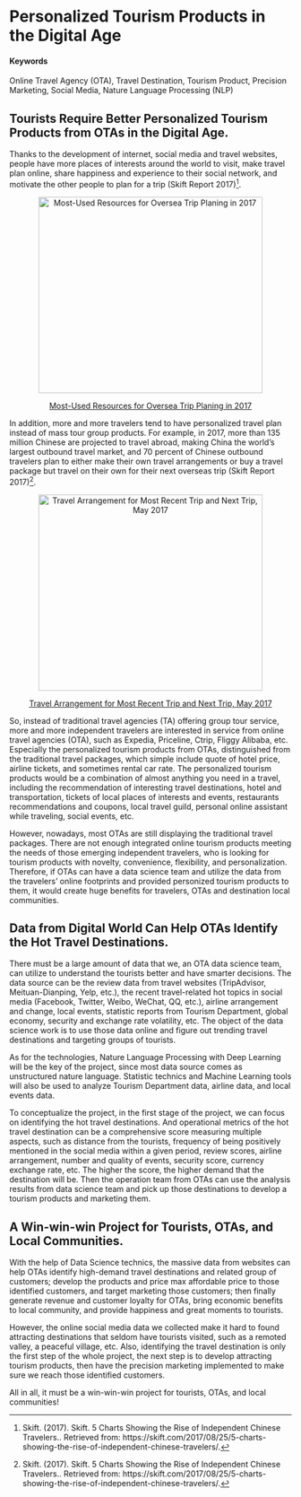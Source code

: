 # Personalized Tourism Products in the Digital Age {#Personalized-Tourism-Products}

#### Keywords

Online Travel Agency (OTA), Travel Destination, Tourism Product, Precision Marketing, Social Media, Nature Language Processing (NLP)

## Tourists Require Better Personalized Tourism Products from OTAs in the Digital Age.

Thanks to the development of internet, social media and travel websites, people have more places of interests around the world to visit, make travel plan online, share happiness and experience to their social network, and motivate the other people to plan for a trip (Skift Report 2017)[^1].

<p align="center">
<img src="https://3rxg9qea18zhtl6s2u8jammft-wpengine.netdna-ssl.com/wp-content/uploads/2017/08/Screen-Shot-2017-08-23-at-3.48.42-PM.png" alt="Most-Used Resources for Oversea Trip Planing in 2017" width="400" height="350">
</p>
<p align="center">
<a href="https://skift.com/2017/08/25/5-charts-showing-the-rise-of-independent-chinese-travelers/"> Most-Used Resources for Oversea Trip Planing in 2017</a>
</p>

In addition, more and more travelers tend to have personalized travel plan instead of mass tour group products. For example, in 2017, more than 135 million Chinese are projected to travel abroad, making China the world’s largest outbound travel market, and 70 percent of Chinese outbound travelers plan to either make their own travel arrangements or buy a travel package but travel on their own for their next overseas trip (Skift Report 2017)[^1].

<p align="center">
<img src="https://3rxg9qea18zhtl6s2u8jammft-wpengine.netdna-ssl.com/wp-content/uploads/2017/08/Screen-Shot-2017-08-23-at-3.47.46-PM.png" alt="Travel Arrangement for Most Recent Trip and Next Trip, May 2017" width="400" height="350">
</p>
<p align="center">
<a href="https://skift.com/2017/08/25/5-charts-showing-the-rise-of-independent-chinese-travelers/"> Travel Arrangement for Most Recent Trip and Next Trip, May 2017 </a>
</p>

So, instead of traditional travel agencies (TA) offering group tour service, more and more independent travelers are interested in service from online travel agencies (OTA), such as Expedia, Priceline, Ctrip, Fliggy Alibaba, etc. Especially the personalized tourism products from OTAs, distinguished from the traditional travel packages, which simple include quote of hotel price, airline tickets, and sometimes rental car rate. The personalized tourism products would be a combination of almost anything you need in a travel, including the recommendation of interesting travel destinations, hotel and transportation, tickets of local places of interests and events, restaurants recommendations and coupons, local travel guild, personal online assistant while traveling, social events, etc. 

However, nowadays, most OTAs are still displaying the traditional travel packages. There are not enough integrated online tourism products meeting the needs of those emerging independent travelers, who is looking for tourism products with novelty, convenience, flexibility, and personalization. Therefore, if OTAs can have a data science team and utilize the data from the travelers’ online footprints and provided personized tourism products to them, it would create huge benefits for travelers, OTAs and destination local communities.


## Data from Digital World Can Help OTAs Identify the Hot Travel Destinations.

There must be a large amount of data that we, an OTA data science team, can utilize to understand the tourists better and have smarter decisions. The data source can be the review data from travel websites (TripAdvisor, Meituan-Dianping, Yelp, etc.), the recent travel-related hot topics in social media (Facebook, Twitter, Weibo, WeChat, QQ, etc.), airline arrangement and change, local events, statistic reports from Tourism Department, global economy, security and exchange rate volatility, etc. The object of the data science work is to use those data online and figure out trending travel destinations and targeting groups of tourists.  

As for the technologies, Nature Language Processing with Deep Learning will be the key of the project, since most data source comes as unstructured nature language. Statistic technics and Machine Learning tools will also be used to analyze Tourism Department data, airline data, and local events data. 

To conceptualize the project, in the first stage of the project, we can focus on identifying the hot travel destinations. And operational metrics of the hot travel destination can be a comprehensive score measuring multiple aspects, such as distance from the tourists, frequency of being positively mentioned in the social media within a given period, review scores, airline arrangement, number and quality of events, security score, currency exchange rate, etc. The higher the score, the higher demand that the destination will be. Then the operation team from OTAs can use the analysis results from data science team and pick up those destinations to develop a tourism products and marketing them.    


## A Win-win-win Project for Tourists, OTAs, and Local Communities.

With the help of Data Science technics, the massive data from websites can help OTAs identify high-demand travel destinations and related group of customers; develop the products and price max affordable price to those identified customers, and target marketing those customers; then finally generate revenue and customer loyalty for OTAs, bring economic benefits to local community, and provide happiness and great moments to tourists. 

However, the online social media data we collected make it hard to found attracting destinations that seldom have tourists visited, such as a remoted valley, a peaceful village, etc.  Also, identifying the travel destination is only the first step of the whole project, the next step is to develop attracting tourism products, then have the precision marketing implemented to make sure we reach those identified customers.  

All in all, it must be a win-win-win project for tourists, OTAs, and local communities!


[^1]:Skift. (2017). Skift. 5 Charts Showing the Rise of Independent Chinese Travelers.. Retrieved from: https://skift.com/2017/08/25/5-charts-showing-the-rise-of-independent-chinese-travelers/.



